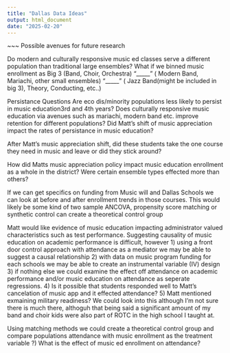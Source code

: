```yaml
---
title: "Dallas Data Ideas"
output: html_document
date: "2025-02-20"
---
```


~~~ Possible avenues for future research

Do modern and culturally responsive music ed classes serve a different population than traditional large ensembles?
  What if we binned music enrollment as
    Big 3 (Band, Choir, Orchestra)
     "_____" ( Modern Band, Mariachi, other small ensembles)
     "_____" ( Jazz Band(might be included in big 3), Theory, Conducting, etc..)
  
Persistance Questions
  Are eco dis/minority populations less likely to persist in music education3rd and 4th years?
  Does culturally responsive music education via avenues such as mariachi, modern band etc. improve retention for           different populations?
  Did Matt's shift of music appreciation impact the rates of persistance in music education?
  
After Matt's music appreciation shift, did these students take the one course they need in music and leave or did they stick around?

How did Matts music appreciation policy impact music education enrollment as a whole in the district? Were certain ensemble types effected more than others?

If we can get specifics on funding from Music will and Dallas Schools we can look at
before and after enrollment trends in those courses.
  This would likely be some kind of two sample ANCOVA, propensity score matching or synthetic control can create a        theoretical control group


Matt would like evidence of music education impacting administrator valued characteristics such as test performance.
Suggesting causality of music education on academic performance is difficult, however
  1) using a front door control approach with attendance as a mediator we may be able to suggest a causal relationship
  2) with data on music program funding for each schools we may be able to create an instrumental variable (IV) design
  3) if nothing else we could examine the effect off attendance on academic performance and/or music education on attendance as seperate regressions.
  4) Is it possible that students responded well to Matt's cancelation of music app and it effected attendance?
  5) Matt mentioned exmaining military readiness? We could look into this although I'm not sure there is much there,        althoguh that being said a significant amount of my band and choir kids were also part of ROTC in the high            school I taught at.
  
Using matching methods we could create a theoretical control group and compare populations attendance with music enrollment as the treatment variable
  ?) What is the effect of music ed enrollment on attendance?


              
